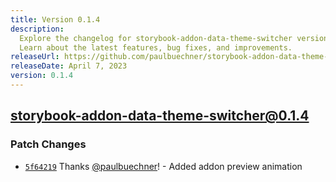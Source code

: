 ```yaml
---
title: Version 0.1.4
description:
  Explore the changelog for storybook-addon-data-theme-switcher version 0.1.4.
  Learn about the latest features, bug fixes, and improvements.
releaseUrl: https://github.com/paulbuechner/storybook-addon-data-theme-switcher/releases/tag/v0.1.4
releaseDate: April 7, 2023
version: 0.1.4
---
```


## storybook-addon-data-theme-switcher@0.1.4

### Patch Changes

- [`5f64219`](https://github.com/paulbuechner/storybook-addon-data-theme-switcher/commit/5f642196692875a14231db70656c1649aa0fadbc)
  Thanks [@paulbuechner](https://github.com/paulbuechner)! - Added addon preview animation
